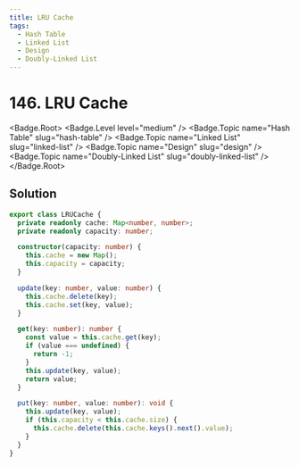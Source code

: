 ```yaml
---
title: LRU Cache
tags:
  - Hash Table
  - Linked List
  - Design
  - Doubly-Linked List
---
```


# 146. LRU Cache

<Badge.Root>
  <Badge.Level level="medium" />
  <Badge.Topic name="Hash Table" slug="hash-table" />
  <Badge.Topic name="Linked List" slug="linked-list" />
  <Badge.Topic name="Design" slug="design" />
  <Badge.Topic name="Doubly-Linked List" slug="doubly-linked-list" />
</Badge.Root>

## Solution

```typescript filename="solution.ts" copy
export class LRUCache {
  private readonly cache: Map<number, number>;
  private readonly capacity: number;

  constructor(capacity: number) {
    this.cache = new Map();
    this.capacity = capacity;
  }

  update(key: number, value: number) {
    this.cache.delete(key);
    this.cache.set(key, value);
  }

  get(key: number): number {
    const value = this.cache.get(key);
    if (value === undefined) {
      return -1;
    }
    this.update(key, value);
    return value;
  }

  put(key: number, value: number): void {
    this.update(key, value);
    if (this.capacity < this.cache.size) {
      this.cache.delete(this.cache.keys().next().value);
    }
  }
}
```

<ProblemLink
  codingSite="leetcode"
  href="https://leetcode.com/problems/lru-cache"
  title="LRU Cache"
/>
